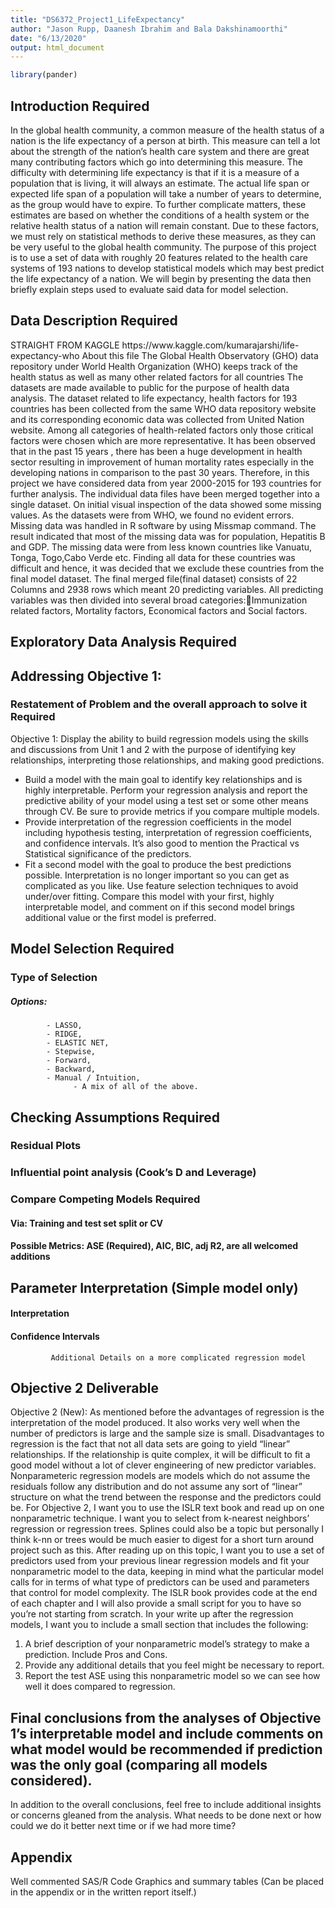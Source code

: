 ```yaml
---
title: "DS6372_Project1_LifeExpectancy"
author: "Jason Rupp, Daanesh Ibrahim and Bala Dakshinamoorthi"
date: "6/13/2020"
output: html_document
---
```


```r
library(pander)

```

## Introduction Required

In the global health community, a common measure of the health status of a nation is the life expectancy of a person at birth. This measure can tell a lot about the strength of the nation's health care system and there are great many contributing factors which go into determining this measure. The difficulty with determining life expectancy is that if it is a measure of a population that is living, it will always an estimate. The actual life span or expected life span of a population will take a number of years to determine, as the group would have to expire. To further complicate matters, these estimates are based on whether the conditions of a health system or the relative health status of a nation will remain constant. Due to these factors, we must rely on statistical methods to derive these measures, as they can be very useful to the global health community. The purpose of this project is to use a set of data with roughly 20 features related to the health care systems of 193 nations to develop statistical models which may best predict the life expectancy of a nation. We will begin by presenting the data then briefly explain steps used to evaluate said data for model selection. 




## Data Description  Required


STRAIGHT FROM KAGGLE
https://www.kaggle.com/kumarajarshi/life-expectancy-who
About this file
The Global Health Observatory (GHO) data repository under World Health Organization (WHO) keeps track of the health status as well as many other related factors for all countries The datasets are made available to public for the purpose of health data analysis. The dataset related to life expectancy, health factors for 193 countries has been collected from the same WHO data repository website and its corresponding economic data was collected from United Nation website. Among all categories of health-related factors only those critical factors were chosen which are more representative. It has been observed that in the past 15 years , there has been a huge development in health sector resulting in improvement of human mortality rates especially in the developing nations in comparison to the past 30 years. Therefore, in this project we have considered data from year 2000-2015 for 193 countries for further analysis. The individual data files have been merged together into a single dataset. On initial visual inspection of the data showed some missing values. As the datasets were from WHO, we found no evident errors. Missing data was handled in R software by using Missmap command. The result indicated that most of the missing data was for population, Hepatitis B and GDP. The missing data were from less known countries like Vanuatu, Tonga, Togo,Cabo Verde etc. Finding all data for these countries was difficult and hence, it was decided that we exclude these countries from the final model dataset. The final merged file(final dataset) consists of 22 Columns and 2938 rows which meant 20 predicting variables. All predicting variables was then divided into several broad categories:Immunization related factors, Mortality factors, Economical factors and Social factors.


## Exploratory Data Analysis Required

## Addressing Objective 1:

### Restatement of Problem and the overall approach to solve it Required

Objective 1: Display the ability to build regression models using the skills and discussions from Unit 1 and 2 with the purpose of identifying key relationships, interpreting those relationships, and making good predictions.   

- Build a model with the main goal to identify key relationships and is highly interpretable.  Perform your regression analysis and report the predictive ability of your model using a test set or some other means through CV.  Be sure to provide metrics if you compare multiple models.
- Provide interpretation of the regression coefficients in the model including hypothesis testing, interpretation of regression coefficients, and confidence intervals. It’s also good to mention the Practical vs Statistical significance of the predictors.
- Fit a second model with the goal to produce the best predictions possible.  Interpretation is no longer important so you can get as complicated as you like.  Use feature selection techniques to avoid under/over fitting.  Compare this model with your first, highly interpretable model, and comment on if this second model brings additional value or the first model is preferred.

## Model Selection Required
### Type of Selection
##### Options: 
            - LASSO, 
            - RIDGE, 
            - ELASTIC NET, 
            - Stepwise, 
            - Forward, 
            - Backward,  
            - Manual / Intuition,
			      - A mix of all of the above.  	

## Checking Assumptions Required
### Residual Plots
### Influential point analysis (Cook’s D and Leverage)

### Compare Competing Models Required
#### Via:  Training and test set split or CV
#### Possible Metrics: ASE (Required), AIC, BIC, adj R2, are all welcomed additions
	
## Parameter Interpretation (Simple model only)
#### Interpretation 
#### Confidence Intervals

             Additional Details on a more complicated regression model 

## Objective 2 Deliverable 

Objective 2 (New):  As mentioned before the advantages of regression is the interpretation of the model produced.  It also works very well when the number of predictors is large and the sample size is small.  Disadvantages to regression is the fact that not all data sets are going to yield “linear” relationships.  If the relationship is quite complex, it will be difficult to fit a good model without a lot of clever engineering of new predictor variables.  
Nonparameteric regression models are models which do not assume the residuals follow any distribution and do not assume any sort of “linear” structure on what the trend between the response and the predictors could be.  For Objective 2, I want you to use the ISLR text book and read up on one nonparametric technique.  I want you to select from k-nearest neighbors’ regression or regression trees.  Splines could also be a topic but personally I think k-nn or trees would be much easier to digest for a short turn around project such as this. After reading up on this topic, I want you to use a set of predictors used from your previous linear regression models and fit your nonparametric model to the data, keeping in mind what the particular model calls for in terms of what type of predictors can be used and parameters that control for model complexity.  The ISLR book provides code at the end of each chapter and I will also provide a small script for you to have so you’re not starting from scratch.  In your write up after the regression models, I want you to include a small section that includes the following:

1.	A brief description of your nonparametric model’s strategy to make a prediction.  Include Pros and Cons.
2.	Provide any additional details that you feel might be necessary to report.
3.	Report the test ASE using this nonparametric model so we can see how well it does compared to regression.

	
## Final conclusions from the analyses of Objective 1’s interpretable model and include comments on what model would be recommended if prediction was the only goal (comparing all models considered). 

In addition to the overall conclusions, feel free to include additional insights or concerns gleaned from the analysis.  What needs to be done next or how could we do it better next time or if we had more time?

## Appendix 
Well commented SAS/R Code
 Graphics and summary tables (Can be placed in the appendix or in the written report itself.)



  
